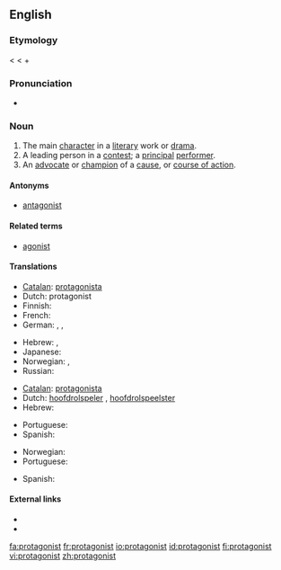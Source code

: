 ==English==
{{wikipedia}}

===Etymology===
< {{etyl|grc}} {{term|πρωταγωνιστές|sc=polytonic|tr=protagonistes||a chief actor}} < {{term|πρῶτος|sc=polytonic|tr=protos||first}} + {{term|ἀγωνιστής||a combatant, pleader, actor|tr=agōnistēs|lang=grc|sc=polytonic}}

===Pronunciation===
* {{audio|en-us-protagonist.ogg|Audio (US)}}

===Noun===
{{en-noun}}

# The main [[character]] in a [[literary]] work or [[drama]].
# A leading person in a [[contest]]; a [[principal]] [[performer]].
# An [[advocate]] or [[champion]] of a [[cause]], or [[course of action]].

====Antonyms====
* [[antagonist]]

====Related terms====
* [[agonist]]

====Translations====
{{trans-top|main character}}
* [[Catalan]]: [[protagonista]] {{m|f}}
* Dutch: protagonist {{m|f}}
* Finnish: {{t|fi|päähenkilö}}
* French: {{t+|fr|protagoniste}}
* German: {{t+|de|Protagonist|m}}, {{t|de|Protagonistin|f}}, {{t|de|Hauptfigur|f}}
{{trans-mid}}
* Hebrew: {{he-translation|דמות ראשית|damút rashít}} {{f}}, {{he-translation|גיבור|gibor}} {{m}}
* Japanese: {{t-|ja|主人公|tr=しゅじんこう, shujinkou|sc=Jpan}}
* Norwegian: {{t|no|hovedperson|m}}, {{t-|no|protagonist|m}}
* Russian: {{t+|ru|герой|m|tr=gerój|sc=Cyrl}}
{{trans-bottom}}

{{trans-top|leading person in a contest}}
* [[Catalan]]: [[protagonista]] {{m|f}}
* Dutch: [[hoofdrolspeler]] {{m}}, [[hoofdrolspeelster]] {{f}}
* Hebrew: {{he-translation|מוביל|movil}} {{m}}
{{trans-mid}}
* Portuguese: {{t-|pt|protagonista|m|f}}
* Spanish: {{t+|es|protagonista|m|f}}
{{trans-bottom}}

{{trans-top|advocate}}
* Norwegian: {{t-|no|protagonist|m}}
* Portuguese: {{t-|pt|protagonista|m|f}}
{{trans-mid}}
* Spanish: {{t+|es|protagonista|m|f}}
{{trans-bottom}}

====External links====
* {{R:Webster 1913}}
* {{R:Century 1911}}

[[fa:protagonist]]
[[fr:protagonist]]
[[io:protagonist]]
[[id:protagonist]]
[[fi:protagonist]]
[[vi:protagonist]]
[[zh:protagonist]]